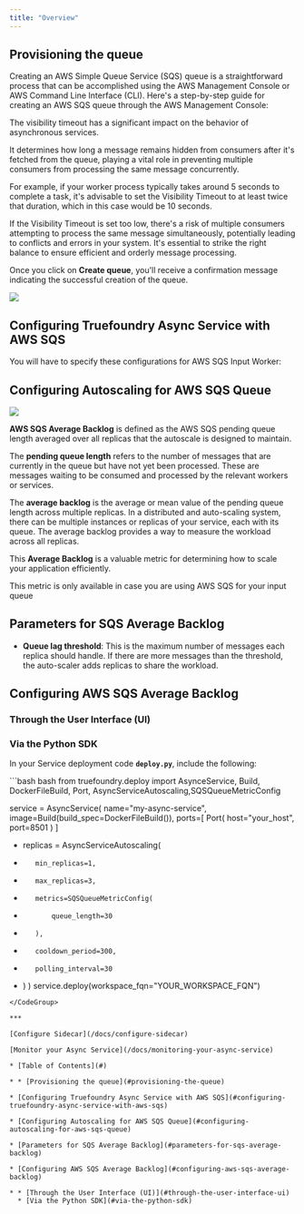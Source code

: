 ```yaml
---
title: "Overview"
---
```


## Provisioning the queue

Creating an AWS Simple Queue Service (SQS) queue is a straightforward process that can be accomplished using the AWS Management Console or AWS Command Line Interface (CLI). Here's a step-by-step guide for creating an AWS SQS queue through the AWS Management Console:

<Warning>
  The visibility timeout has a significant impact on the behavior of asynchronous services.

  It determines how long a message remains hidden from consumers after it's fetched from the queue, playing a vital role in preventing multiple consumers from processing the same message concurrently.

  For example, if your worker process typically takes around 5 seconds to complete a task, it's advisable to set the Visibility Timeout to at least twice that duration, which in this case would be 10 seconds.

  If the Visibility Timeout is set too low, there's a risk of multiple consumers attempting to process the same message simultaneously, potentially leading to conflicts and errors in your system. It's essential to strike the right balance to ensure efficient and orderly message processing.
</Warning>

Once you click on **Create queue**, you'll receive a confirmation message indicating the successful creation of the queue.

![](/images/docs/23e8a38-Screenshot_2023-10-20_at_17.54.10.png)

## Configuring Truefoundry Async Service with AWS SQS

You will have to specify these configurations for AWS SQS Input Worker:

## Configuring Autoscaling for AWS SQS Queue

![](/images/docs/9823d30-Screenshot_2023-12-05_at_10.43.06_AM.png)

**AWS SQS Average Backlog** is defined as the AWS SQS pending queue length averaged over all replicas that the autoscale is designed to maintain.

The **pending queue length** refers to the number of messages that are currently in the queue but have not yet been processed. These are messages waiting to be consumed and processed by the relevant workers or services.

The **average backlog** is the average or mean value of the pending queue length across multiple replicas. In a distributed and auto-scaling system, there can be multiple instances or replicas of your service, each with its queue. The average backlog provides a way to measure the workload across all replicas.

This **Average Backlog** is a valuable metric for determining how to scale your application efficiently.

<Info>
  This metric is only available in case you are using AWS SQS for your input queue
</Info>

## Parameters for SQS Average Backlog

* **Queue lag threshold**: This is the maximum number of messages each replica should handle. If there are more messages than the threshold, the auto-scaler adds replicas to share the workload.

## Configuring AWS SQS Average Backlog

### Through the User Interface (UI)

### Via the Python SDK

In your Service deployment code **`deploy.py`**, include the following:

<CodeGroup>
  ```bash bash
  from truefoundry.deploy import AsynceService, Build, DockerFileBuild, Port, AsyncServiceAutoscaling,SQSQueueMetricConfig 

  service = AsyncService(
      name="my-async-service",
      image=Build(build_spec=DockerFileBuild()),
      ports=[
        Port(
          host="your_host",
          port=8501
        )
      ]
  +    replicas = AsyncServiceAutoscaling(
  +        min_replicas=1,
  +        max_replicas=3,
  +        metrics=SQSQueueMetricConfig(
  +            queue_length=30
  +        ),
  +        cooldown_period=300,
  +        polling_interval=30
  +    )
  )
  service.deploy(workspace_fqn="YOUR_WORKSPACE_FQN")
  ```
</CodeGroup>

***

[Configure Sidecar](/docs/configure-sidecar)

[Monitor your Async Service](/docs/monitoring-your-async-service)

* [Table of Contents](#)

* * [Provisioning the queue](#provisioning-the-queue)

  * [Configuring Truefoundry Async Service with AWS SQS](#configuring-truefoundry-async-service-with-aws-sqs)

  * [Configuring Autoscaling for AWS SQS Queue](#configuring-autoscaling-for-aws-sqs-queue)

  * [Parameters for SQS Average Backlog](#parameters-for-sqs-average-backlog)

  * [Configuring AWS SQS Average Backlog](#configuring-aws-sqs-average-backlog)

  * * [Through the User Interface (UI)](#through-the-user-interface-ui)
    * [Via the Python SDK](#via-the-python-sdk)

